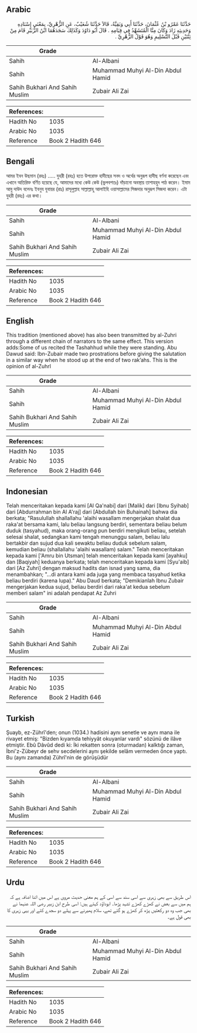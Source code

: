 ## Arabic


<div dir="rtl" lang="ar" style={{fontSize:'larger',backgroundColor:'#f8f9fa',padding:20}}>
حَدَّثَنَا عَمْرُو بْنُ عُثْمَانَ، حَدَّثَنَا أَبِي وَبَقِيَّةُ، قَالاَ حَدَّثَنَا شُعَيْبٌ، عَنِ الزُّهْرِيِّ، بِمَعْنَى إِسْنَادِهِ وَحَدِيثِهِ زَادَ وَكَانَ مِنَّا الْمُتَشَهِّدُ فِي قِيَامِهِ ‏.‏ قَالَ أَبُو دَاوُدَ وَكَذَلِكَ سَجَدَهُمَا ابْنُ الزُّبَيْرِ قَامَ مِنْ ثِنْتَيْنِ قَبْلَ التَّسْلِيمِ وَهُوَ قَوْلُ الزُّهْرِيِّ ‏.‏
</div>
<div style={{backgroundColor:'#f8f9fa',padding:20, marginBottom: 10}}><table> <thead> <tr> <th>Grade</th> <th></th> </tr> </thead> <tbody> <tr><td>Sahih</td><td>Al-Albani</td></tr><tr><td>Sahih</td><td>Muhammad Muhyi Al-Din Abdul Hamid</td></tr><tr><td>Sahih Bukhari And Sahih Muslim</td><td>Zubair Ali Zai</td></tr></tbody></table><table> <thead> <tr> <th>References:</th> <th></th> </tr> </thead> <tbody><tr><td>Hadith No</td><td>1035</td></tr><tr><td>Arabic No</td><td>1035</td></tr><tr><td>Reference</td><td>Book 2 Hadith 646</td></tr></tbody></table></div>

## Bengali


<div dir="ltr" lang="bn" style={{fontSize:'larger',backgroundColor:'#f8f9fa',padding:20}}>
আমর ইবন উছমান (রহঃ) ..... যুহরী (রহঃ) হতে উপরোক্ত হাদীছের সনদ ও অর্থের অনুরূপ হাদীছ বর্ণনা করেছেন এবং এখানে অতিরিক্ত বর্ণিত হয়েছে যে, আমাদের মধ্যে কেউ কেউ (ভুলবশতঃ) দাঁড়ানো অবস্থায় তাশাহহুদ পাঠ করেন। ইমাম আবু দাউদ বলেনঃ ইবনুয যুবায়র (রাঃ) রাসূলুল্লাহ সাল্লাল্লাহু আলাইহি ওয়াসাল্লামের সিজদার অনুরূপ সিজদা করেন। এটা যুহরী (রহঃ) এর কথা।
</div>
<div style={{backgroundColor:'#f8f9fa',padding:20, marginBottom: 10}}><table> <thead> <tr> <th>Grade</th> <th></th> </tr> </thead> <tbody> <tr><td>Sahih</td><td>Al-Albani</td></tr><tr><td>Sahih</td><td>Muhammad Muhyi Al-Din Abdul Hamid</td></tr><tr><td>Sahih Bukhari And Sahih Muslim</td><td>Zubair Ali Zai</td></tr></tbody></table><table> <thead> <tr> <th>References:</th> <th></th> </tr> </thead> <tbody><tr><td>Hadith No</td><td>1035</td></tr><tr><td>Arabic No</td><td>1035</td></tr><tr><td>Reference</td><td>Book 2 Hadith 646</td></tr></tbody></table></div>

## English


<div dir="ltr" lang="en" style={{fontSize:'larger',backgroundColor:'#f8f9fa',padding:20}}>
This tradition (mentioned above) has also been transmitted by al-Zuhri through a different chain of narrators to the same effect. This version adds:Some of us recited the Tashahhud while they were standing. Abu Dawud said: Ibn-Zubair made two prostrations before giving the salutation in a similar way when he stood up at the end of two rak’ahs. This is the opinion of al-Zuhrl
</div>
<div style={{backgroundColor:'#f8f9fa',padding:20, marginBottom: 10}}><table> <thead> <tr> <th>Grade</th> <th></th> </tr> </thead> <tbody> <tr><td>Sahih</td><td>Al-Albani</td></tr><tr><td>Sahih</td><td>Muhammad Muhyi Al-Din Abdul Hamid</td></tr><tr><td>Sahih Bukhari And Sahih Muslim</td><td>Zubair Ali Zai</td></tr></tbody></table><table> <thead> <tr> <th>References:</th> <th></th> </tr> </thead> <tbody><tr><td>Hadith No</td><td>1035</td></tr><tr><td>Arabic No</td><td>1035</td></tr><tr><td>Reference</td><td>Book 2 Hadith 646</td></tr></tbody></table></div>

## Indonesian


<div dir="ltr" lang="id" style={{fontSize:'larger',backgroundColor:'#f8f9fa',padding:20}}>
Telah menceritakan kepada kami [Al Qa'nabi] dari [Malik] dari [Ibnu Syihab] dari [Abdurrahman bin Al A'raj] dari [Abdullah bin Buhainah] bahwa dia berkata; "Rasulullah shallallahu 'alaihi wasallam mengerjakan shalat dua raka'at bersama kami, lalu beliau langsung berdiri, sementara beliau belum duduk (tasyahud), maka orang-orang pun berdiri mengikuti beliau, setelah selesai shalat, sedangkan kami tengah menunggu salam, beliau lalu bertakbir dan sujud dua kali sewaktu beliau duduk sebelum salam, kemudian beliau (shallallahu 'alaihi wasallam) salam." Telah menceritakan kepada kami ['Amru bin Utsman] telah menceritakan kepada kami [ayahku] dan [Baqiyah] keduanya berkata; telah menceritakan kepada kami [Syu'aib] dari [Az Zuhri] dengan maksud hadits dan isnad yang sama, dia menambahkan; "…di antara kami ada juga yang membaca tasyahud ketika beliau berdiri (karena lupa)." Abu Daud berkata; "Demikianlah Ibnu Zubair mengerjakan kedua sujud, beliau berdiri dari raka'at kedua sebelum memberi salam" ini adalah pendapat Az Zuhri
</div>
<div style={{backgroundColor:'#f8f9fa',padding:20, marginBottom: 10}}><table> <thead> <tr> <th>Grade</th> <th></th> </tr> </thead> <tbody> <tr><td>Sahih</td><td>Al-Albani</td></tr><tr><td>Sahih</td><td>Muhammad Muhyi Al-Din Abdul Hamid</td></tr><tr><td>Sahih Bukhari And Sahih Muslim</td><td>Zubair Ali Zai</td></tr></tbody></table><table> <thead> <tr> <th>References:</th> <th></th> </tr> </thead> <tbody><tr><td>Hadith No</td><td>1035</td></tr><tr><td>Arabic No</td><td>1035</td></tr><tr><td>Reference</td><td>Book 2 Hadith 646</td></tr></tbody></table></div>

## Turkish


<div dir="ltr" lang="tr" style={{fontSize:'larger',backgroundColor:'#f8f9fa',padding:20}}>
Şuayb, ez-Zührî'den; onun (1034.) hadisini aynı senetle ve aynı mana ile rivayet etmiş: "Bizden kıyamda tehiyyât okuyanlar vardı" sözünü de ilâve etmiştir. Ebû Dâvûd dedi ki: İki rekatten sonra (oturmadan) kalktığı zaman, İbni'z-Zübeyr de sehv secdelerini aynı şekilde selâm vermeden önce yaptı. Bu (aynı zamanda) Zührî'nin de görüşüdür
</div>
<div style={{backgroundColor:'#f8f9fa',padding:20, marginBottom: 10}}><table> <thead> <tr> <th>Grade</th> <th></th> </tr> </thead> <tbody> <tr><td>Sahih</td><td>Al-Albani</td></tr><tr><td>Sahih</td><td>Muhammad Muhyi Al-Din Abdul Hamid</td></tr><tr><td>Sahih Bukhari And Sahih Muslim</td><td>Zubair Ali Zai</td></tr></tbody></table><table> <thead> <tr> <th>References:</th> <th></th> </tr> </thead> <tbody><tr><td>Hadith No</td><td>1035</td></tr><tr><td>Arabic No</td><td>1035</td></tr><tr><td>Reference</td><td>Book 2 Hadith 646</td></tr></tbody></table></div>

## Urdu


<div dir="rtl" lang="ur" style={{fontSize:'larger',backgroundColor:'#f8f9fa',padding:20}}>
اس طریق سے بھی زہری سے اسی سند سے اسی کے ہم معنی حدیث مروی ہے اس میں اتنا اضافہ ہے کہ ہم میں سے بعض نے کھڑے کھڑے تشہد پڑھا۔ ابوداؤد کہتے ہیں: اسی طرح ابن زبیر رضی اللہ عنہما نے بھی جب وہ دو رکعتیں پڑھ کر کھڑے ہو گئے تھے، سلام پھیرنے سے پہلے دو سجدے کئے اور یہی زہری کا بھی قول ہے۔
</div>
<div style={{backgroundColor:'#f8f9fa',padding:20, marginBottom: 10}}><table> <thead> <tr> <th>Grade</th> <th></th> </tr> </thead> <tbody> <tr><td>Sahih</td><td>Al-Albani</td></tr><tr><td>Sahih</td><td>Muhammad Muhyi Al-Din Abdul Hamid</td></tr><tr><td>Sahih Bukhari And Sahih Muslim</td><td>Zubair Ali Zai</td></tr></tbody></table><table> <thead> <tr> <th>References:</th> <th></th> </tr> </thead> <tbody><tr><td>Hadith No</td><td>1035</td></tr><tr><td>Arabic No</td><td>1035</td></tr><tr><td>Reference</td><td>Book 2 Hadith 646</td></tr></tbody></table></div>